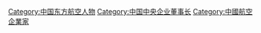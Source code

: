 [[Category:中国东方航空人物|Category:中国东方航空人物]]
[[Category:中国中央企业董事长|Category:中国中央企业董事长]]
[[Category:中國航空企業家|Category:中國航空企業家]]